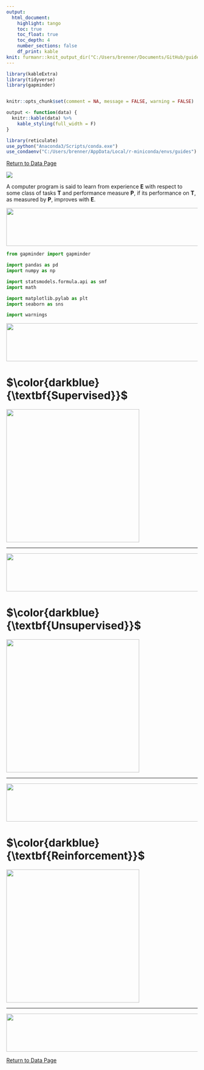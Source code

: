 ```yaml
---
output: 
  html_document:
    highlight: tango
    toc: true
    toc_float: true
    toc_depth: 4
    number_sections: false
    df_print: kable
knit: furmanr::knit_output_dir("C:/Users/brenner/Documents/GitHub/guides")
---
```


```r
library(kableExtra)
library(tidyverse)
library(gapminder)


knitr::opts_chunk$set(comment = NA, message = FALSE, warning = FALSE)

output <- function(data) {
  knitr::kable(data) %>% 
    kable_styling(full_width = F)
}

library(reticulate)
use_python("Anaconda3/Scripts/conda.exe")
use_condaenv("C:/Users/brenner/AppData/Local/r-miniconda/envs/guides")
```

\newcommand\first[1]{\color{darkblue}{\textbf{#1}}}
\newcommand\second[1]{\color{dodgerblue}{\textbf{#1}}}
\newcommand\third[1]{\color{skyblue}{\textrm{#1}}}

[Return to Data Page](data_home.html)

![](https://github.com/social-lorax/new_guides/blob/main/Images/Stats/ml_header.jpg?raw=true)

A computer program is said to learn from experience **E** with respect to some class of tasks **T** and performance measure **P**, if its performance on **T**, as measured by **P**, improves with **E**.

<img src="https://github.com/social-lorax/new_guides/blob/main/Images/Underlines/stats.gif?raw=true" height="100" width ="1000">

```python
from gapminder import gapminder

import pandas as pd
import numpy as np

import statsmodels.formula.api as smf
import math

import matplotlib.pylab as plt
import seaborn as sns 

import warnings
```

<img src="https://github.com/social-lorax/new_guides/blob/main/Images/Underlines/stats.gif?raw=true" height="100" width ="1000">

# $\first{Supervised}$

<img src="https://github.com/social-lorax/new_guides/blob/main/Images/Stats/ml_supervised.png?raw=true" height="350">

****

<img src="https://github.com/social-lorax/new_guides/blob/main/Images/Underlines/stats.gif?raw=true" height="100" width ="1000">

# $\first{Unsupervised}$

<img src="https://github.com/social-lorax/new_guides/blob/main/Images/Stats/ml_unsupervised.png?raw=true" height="350">

****

<img src="https://github.com/social-lorax/new_guides/blob/main/Images/Underlines/stats.gif?raw=true" height="100" width ="1000">

# $\first{Reinforcement}$

<img src="https://github.com/social-lorax/new_guides/blob/main/Images/Stats/ml_reinforcement.png?raw=true" height="350">

****

<img src="https://github.com/social-lorax/new_guides/blob/main/Images/Underlines/stats.gif?raw=true" height="100" width ="1000">

[Return to Data Page](data_home.html)